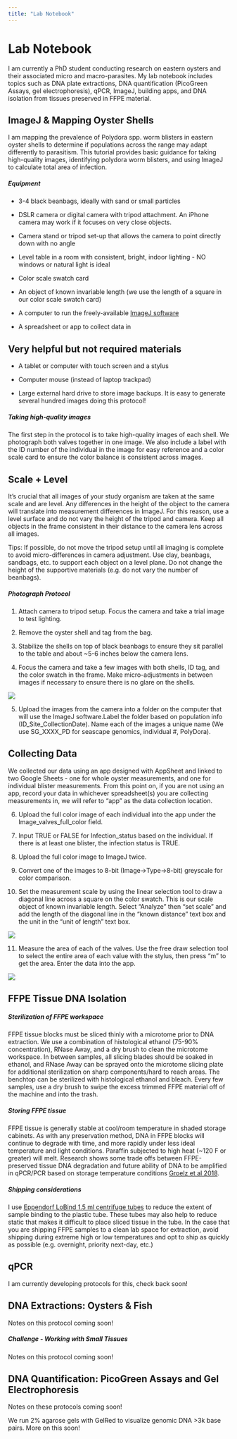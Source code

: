 ```yaml
---
title: "Lab Notebook"
---
```


# Lab Notebook

I am currently a PhD student conducting research on eastern oysters and their associated micro and macro-parasites. My lab notebook includes topics such as DNA plate extractions, DNA quantification (PicoGreen Assays, gel electrophoresis), qPCR, ImageJ, building apps, and DNA isolation from tissues preserved in FFPE material.

## ImageJ & Mapping Oyster Shells

I am mapping the prevalence of Polydora spp. worm blisters in eastern oyster shells to determine if populations across the range may adapt differently to parasitism. This tutorial provides basic guidance for taking high-quality images, identifying polydora worm blisters, and using ImageJ to calculate total area of infection.

##### **Equipment** {.unnumbered}

-   3-4 black beanbags, ideally with sand or small particles

-   DSLR camera or digital camera with tripod attachment. An iPhone camera may work if it focuses on very close objects.

-   Camera stand or tripod set-up that allows the camera to point directly down with no angle

-   Level table in a room with consistent, bright, indoor lighting - NO windows or natural light is ideal

-   Color scale swatch card

-   An object of known invariable length (we use the length of a square in our color scale swatch card)

-   A computer to run the freely-available [ImageJ software](https://imagej.net/software/imagej/)

-   A spreadsheet or app to collect data in


::: {.callout}
## Very helpful but not required materials {.unnumbered}

-   A tablet or computer with touch screen and a stylus

-   Computer mouse (instead of laptop trackpad)

-   Large external hard drive to store image backups. It is easy to generate several hundred images doing this protocol!
:::

##### Taking high-quality images
The first step in the protocol is to take high-quality images of each shell. We photograph both valves together in one image. We also include a label with the ID number of the individual in the image for easy reference and a color scale card to ensure the color balance is consistent across images.

::: {.callout-important}
## Scale + Level
It's crucial that all images of your study organism are taken at the same scale and are level. Any differences in the height of the object to the camera will translate into measurement differences in ImageJ. For this reason, use a level surface and do not vary the height of the tripod and camera. Keep all objects in the frame consistent in their distance to the camera lens across all images. 

Tips: If possible, do not move the tripod setup until all imaging is complete to avoid micro-differences in camera adjustment. Use clay, beanbags, sandbags, etc. to support each object on a level plane. Do not change the height of the supportive materials (e.g. do not vary the number of beanbags). 
:::

##### **Photograph Protocol** 
1. Attach camera to tripod setup. Focus the camera and take a trial image to test lighting. 

2. Remove the oyster shell and tag from the bag. 

3. Stabilize the shells on top of black beanbags to ensure they sit parallel to the table and about ~5-6 inches below the camera lens. 

4. Focus the camera and take a few images with both shells, ID tag, and the color swatch in the frame. Make micro-adjustments in between images if necessary to ensure there is no glare on the shells. 

![](img/1_polydora_frame_example.png)

5. Upload the images from the camera into a folder on the computer that will use the ImageJ software.Label the folder based on population info (ID_Site_CollectionDate). Name each of the images a unique name (We use SG_XXXX_PD for seascape genomics, individual #, PolyDora).

::: {.callout-note}
## Collecting Data
We collected our data using an app designed with AppSheet and linked to two Google Sheets - one for whole oyster measurements, and one for individual blister measurements. From this point on, if you are not using an app, record your data in whichever spreadsheet(s) you are collecting measurements in, we will refer to "app" as the data collection location. 
:::

6. Upload the full color image of each individual into the app under the Image_valves_full_color field. 

7. Input TRUE or FALSE for Infection_status based on the individual. If there is at least one blister, the infection status is TRUE.

8. Upload the full color image to ImageJ twice.

9. Convert one of the images to 8-bit (Image->Type->8-bit) greyscale for color comparison. 

10. Set the measurement scale by using the linear selection tool to draw a diagonal line across a square on the color swatch. This is our scale object of known invariable length. Select  “Analyze” then “set scale” and add the length of the diagonal line in the “known distance” text box and the unit in the “unit of length” text box. 

![](img/2_polydora_scale_example.png)

11. Measure the area of each of the valves. Use the free draw selection tool to select the entire area of each value with the stylus, then press “m” to get the area. Enter the data into the app. 

![](img/3_polydora_measurement_example.png)


## FFPE Tissue DNA Isolation

##### Sterilization of FFPE workspace
FFPE tissue blocks must be sliced thinly with a microtome prior to DNA extraction. We use a combination of histological ethanol (75-90% concentration), RNase Away, and a dry brush to clean the microtome workspace. In between samples, all slicing blades should be soaked in ethanol, and RNase Away can be sprayed onto the microtome slicing plate for additional sterilization on sharp components/hard to reach areas. The benchtop can be sterilized with histological ethanol and bleach. Every few samples, use a dry brush to swipe the excess trimmed FFPE material off of the machine and into the trash. 

##### Storing FFPE tissue
FFPE tissue is generally stable at cool/room temperature in shaded storage cabinets. As with any preservation method, DNA in FFPE blocks will continue to degrade with time, and more rapidly under less ideal temperature and light conditions. Paraffin subjected to high heat (~120 F or greater) will melt. Research shows some trade offs between FFPE-preserved tissue DNA degradation and future ability of DNA to be amplified in qPCR/PCR based on storage temperature conditions [Groelz et al 2018](https://journals.plos.org/plosone/article?id=10.1371/journal.pone.0203608).  

##### Shipping considerations
I use [Eppendorf LoBind 1.5 ml centrifuge tubes](https://www.eppendorf.com/us-en/eShop-Products/Laboratory-Consumables/Tubes/DNA-LoBind-Tubes-p-PF-56252) to reduce the extent of sample binding to the plastic tube. These tubes may also help to reduce static that makes it difficult to place sliced tissue in the tube. In the case that you are shipping FFPE samples to a clean lab space for extraction, avoid shipping during extreme high or low temperatures and opt to ship as quickly as possible (e.g. overnight, priority next-day, etc.)


## qPCR

I am currently developing protocols for this, check back soon!


## DNA Extractions: Oysters & Fish

Notes on this protocol coming soon! 

##### Challenge - Working with Small Tissues 

Notes on this protocol coming soon!


## DNA Quantification: PicoGreen Assays and Gel Electrophoresis

Notes on these protocols coming soon!

We run 2% agarose gels with GelRed to visualize genomic DNA >3k base pairs. More on this soon!